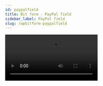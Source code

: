 ```yaml
---
id: paypalfield
title: Bit form - PayPal field
sidebar_label: PayPal field
slug: /wpbitform-paypalfield
---
```


 <Video youtube src="nN0U569jhRU" />


Admin can receive **One-time Payment** & **Subscription Payment** through the PayPal field. Bit Form now allows you to use **PayPal fields** instead of the **submit button**. So, when admins use PayPal, they can remove the default submit button from the form. When a user clicks on the PayPal button, the form first validates all the form input and then opens the payment window.

## Create PayPal Config 

 1. Navigate to the Bit Form dashboard. Then go to `App Settings` & click on `Payments`.

 <Image src="PayPal/1.App-Settings-to-Payment-Bit-Form" alt="paypal" w="1020" h="350" /> 

 2. Click on the `(+)` icon & select `PayPal`.

 <Image src="PayPal/2.Select-PayPal-Bit-Form" alt="paypal" w="1020" h="300" /> 

 3. At first. set a suitable integration name on the `Integration Name` field

 <Image src="PayPal/3.Set-Integration-Name-Bit-Form" alt="paypal" w="1020" h="300" /> 

 4. Admin have to create an application from the `PayPal Developer` site. For that log-in to your `PayPal Developer` account & select `My apps & credentials`.

 <Image src="PayPal/4.PayPal-dashboard-Bit-Form" alt="paypal" w="1020" h="290" /> 

 <Image src="PayPal/5.My-App-Credentials-Bit-Form" alt="paypal" w="1020" h="250" /> 

 5. There are two types of app - `Sandbox Mode` & `Live mode`. For the demonstration purpose we have selected `Sandbox` as an app. You have to select `Live` for the real-time transaction.

 <Image src="PayPal/6.App-Mode-Bit-Form" alt="paypal" w="1020" h="220" /> 

 6. After that, there is a default application created by PayPal itself. You can also create a new one from the `Create App` option. Now, follow the path to get your Client Id:

  ***Set `App Name` => Select `App Type` => Click on `Create App` => Get `Client Id`.***

  <Image src="PayPal/7.Create-App-Bit-Form" alt="paypal" w="1020" h="300" /> 

  <Image src="PayPal/8.Create-App-2-Bit-Form" alt="paypal" w="1020" h="300" /> 

 8. Now, copy the client id & go back to Bit Form PayPal settings page. Then paste the it on the `Client  Id` field. 
 
 <Image src="PayPal/9.Copy-Client-Id-Bit-Form" alt="paypal" w="1020" h="300" /> 

 <Image src="PayPal/10.Paste-Client-Id-Bit-Form" alt="paypal" w="1020" h="300" /> 

 9. Complete the PayPal config settings by clicking on `Save` button.

 <Image src="PayPal/11.Save-Bit-Form" alt="paypal" w="1020" h="300" /> 
 
 10. Go back to your form and select the created PayPal config.

 <Image src="PayPal/12.Select-Config-Bit-Form" alt="paypal" w="1020" h="300" />
  
Now, you have completed your PayPal configuration. It's time to set up the form to get the payments via PayPal. Follow the below instructions.



## Subscription Payment 
For subscription payments you need a business account . Just add your `Plan Id` on the field & you are ready to take the payment via PayPal.

 <Image src="PayPal/13.Subscription-Bit-Form" alt="paypal" w="1020" h="300" />



## One-Time  Payment

**1. Language :**  You can set the field language according to your preference.

<Image src="PayPal/14.Language-Bit-Form" alt="paypal" w="1020" h="300" />

**2. Disable Card :** You can set the card name on the `disable card` field from which you don't want to take payment.

<Image src="PayPal/15.Disable-Card-Bit-Form" alt="paypal" w="1020" h="300" />

**3. Amount Type :**

✔ ***Fixed :*** If admin want to set a limit of payment, they have to choose this option. As example, you have created a form for a particular sale. Then you have to set the payment digit on the field.

<Image src="PayPal/16.Fixed-ammount-Bit-Form" alt="paypal" w="1020" h="300" />

✔ ***Dynamic :*** For dynamic payment admin have to add a `number field` where you can add their amount according to their willing.      

<Image src="PayPal/17.Dynamic-Amount-Bit-Form" alt="paypal" w="1020" h="250" />

**4. Shipping Cost & Tax amount type  :** As likely as Amount type option admin can set `Fixed` / `Dynamic` Shipping cost as well as Tax.

<Image src="PayPal/18.Shipping-Tax-Bit-Form" alt="paypal" w="1020" h="250" />

**5. Currency :** You can set `26` currency type.

<Image src="PayPal/19.Currency-Bit-Form" alt="paypal" w="1020" h="300" />

**6. Description :** There are two types of description - `Static` & `Dynamic`.

<Image src="PayPal/20.Static-Description-Bit-Form" alt="paypal" w="1020" h="300" />

<Image src="PayPal/21..Dynamic-Description-Bit-Form" alt="paypal" w="1020" h="270" />

